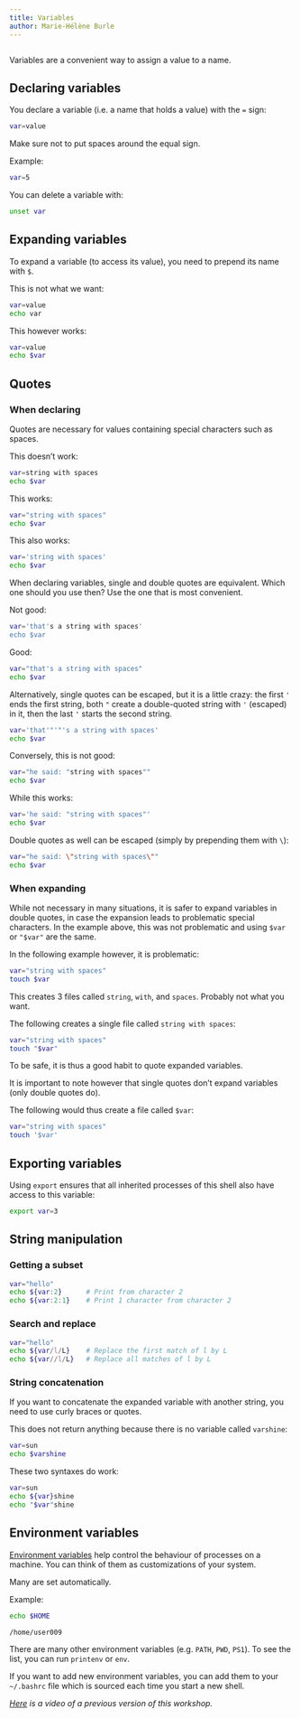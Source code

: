 ```yaml
---
title: Variables
author: Marie-Hélène Burle
---
```


```r

```

:::{.def}

Variables are a convenient way to assign a value to a name.

:::

## Declaring variables

You declare a variable (i.e. a name that holds a value) with the `=` sign:

```.bash
var=value
```

:::{.note}

Make sure not to put spaces around the equal sign.

:::

:::{.example}

Example:

:::

```bash
var=5
```

You can delete a variable with:

```bash
unset var
```

## Expanding variables

To expand a variable (to access its value), you need to prepend its name with `$`.

:::{.example}

This is not what we want:

:::

```bash
var=value
echo var
```

:::{.example}

This however works:

:::

```bash
var=value
echo $var
```

## Quotes

### When declaring

Quotes are necessary for values containing special characters such as spaces.

:::{.example}

This doesn't work:

:::

```bash
var=string with spaces
echo $var
```

:::{.example}

This works:

:::

```bash
var="string with spaces"
echo $var
```

:::{.example}

This also works:

:::

```bash
var='string with spaces'
echo $var
```

When declaring variables, single and double quotes are equivalent. Which one should you use then? Use the one that is most convenient.

:::{.example}

Not good:

:::

```bash
var='that's a string with spaces'
echo $var
```

:::{.example}

Good:

:::

```bash
var="that's a string with spaces"
echo $var
```

:::{.note}

Alternatively, single quotes can be escaped, but it is a little crazy: the first `'` ends the first string, both `"` create a double-quoted string with `'` (escaped) in it, then the last `'` starts the second string.

```bash
var='that'"'"'s a string with spaces'
echo $var
```

:::

:::{.example}

Conversely, this is not good:

:::

```bash
var="he said: "string with spaces""
echo $var
```

:::{.example}

While this works:

:::

```bash
var='he said: "string with spaces"'
echo $var
```

:::{.note}

Double quotes as well can be escaped (simply by prepending them with `\`):

```bash
var="he said: \"string with spaces\""
echo $var
```

:::

### When expanding

While not necessary in many situations, it is safer to expand variables in double quotes, in case the expansion leads to problematic special characters. In the example above, this was not problematic and using `$var` or `"$var"` are the same.

In the following example however, it is problematic:

```.bash
var="string with spaces"
touch $var
```

This creates 3 files called `string`, `with`, and `spaces`. Probably not what you want.

The following creates a single file called `string with spaces`:

```.bash
var="string with spaces"
touch "$var"
```

:::{.note}

To be safe, it is thus a good habit to quote expanded variables.

:::

It is important to note however that [single quotes don't expand variables]{.emph} (only double quotes do).

The following would thus create a file called `$var`:

```.bash
var="string with spaces"
touch '$var'
```

## Exporting variables

Using `export` ensures that all inherited processes of this shell also have access to this variable:

```.bash
export var=3
```

## String manipulation

### Getting a subset

```bash
var="hello"
echo ${var:2}      # Print from character 2
echo ${var:2:1}    # Print 1 character from character 2
```

### Search and replace

```bash
var="hello"
echo ${var/l/L}    # Replace the first match of l by L
echo ${var//l/L}   # Replace all matches of l by L
```

### String concatenation

If you want to concatenate the expanded variable with another string, you need to use curly braces or quotes.

:::{.example}

This does not return anything because there is no variable called `varshine`:

:::

```bash
var=sun
echo $varshine
```

:::{.example}

These two syntaxes do work:

:::

```bash
var=sun
echo ${var}shine
echo "$var"shine
```

## Environment variables

[Environment variables](https://en.wikipedia.org/wiki/Environment_variable) help control the behaviour of processes on a machine. You can think of them as customizations of your system.

Many are set automatically.

:::{.example}

Example:

:::

```.bash
echo $HOME
```

```
/home/user009
```

There are many other environment variables (e.g. `PATH`, `PWD`, `PS1`). To see the list, you can run `printenv` or `env`.

If you want to add new environment variables, you can add them to your `~/.bashrc` file which is sourced each time you start a new shell.

*[Here](https://youtu.be/nNf4Xb56yEs) is a video of a previous version of this workshop.*
